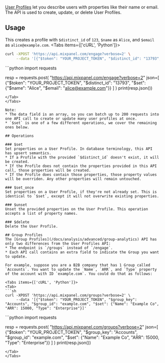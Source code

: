 
[User Profiles](/docs/tracking/how-tos/user-profiles) let you describe users with properties like their name or email. The API is used to create, update, or delete User Profiles.

## Usage
This creates a profile with `$distinct_id` of `123`, `$name` as `Alice`, and `$email` as `alice@example.com`.
<Tabs items={['cURL', 'Python']}>
<Tab>
```sh
curl -XPOST 'https://api.mixpanel.com/engage?verbose=2' \
     --data '[{"$token": "YOUR_PROJECT_TOKEN", "$distinct_id": "13793", "$set": {"$name": "Alice", "$email": "alice@example.com"}]'
```
</Tab>
<Tab>
```python
import requests

resp = requests.post(
    "https://api.mixpanel.com/engage?verbose=2"
    json=[
        {"$token": "YOUR_PROJECT_TOKEN", "$distinct_id": "13793", "$set": {"$name": "Alice", "$email": "alice@example.com"}}
    ]
)
print(resp.json())
```
</Tab>
</Tabs>

Note:
* The data field is an array, so you can batch up to 200 requests into one API call to create or update many user profiles at once.
* `$set` is one of a few different operations, we cover the remaining ones below.

## Operations

### $set
Set properties on a User Profile. In database terminology, this API has upsert semantics.
* If a Profile with the provided `$distinct_id` doesn't exist, it will be created.
* If the Profile does not contain the properties provided in this API call, those properties will be created.
* If the Profile does contain those properties, those property values will be overriden. Any other properties will remain untouched.

### $set_once
Set properties on a User Profile, if they're not already set. This is identical to `$set`, except it will not overwrite existing properties.

### $unset
Unset the provided properties on the User Profile. This operation accepts a list of property names.

### $delete
Delete the User Profile.

## Group Profiles
The [Group Profiles](/docs/analysis/advanced/group-analytics) API has only two differences from the User Profiles API:
* The endpoint is `/groups` instead of `/engage`.
* Each API call contains an extra field to indicate the Group you want to update.

For example, suppose you are a B2B company that has 1 Group called `Accounts`. You want to update the `Name`, `ARR`, and `Type` property of the account with ID `example.com`. You could do that as follows:

<Tabs items={['cURL', 'Python']}>
<Tab>
```sh
curl -XPOST 'https://api.mixpanel.com/groups?verbose=2' \
     --data '[{"$token": "YOUR_PROJECT_TOKEN", "$group_key": "Accounts", "$group_id": "example.com", "$set": {"Name": "Example Co", "ARR": 15000, "Type": "Enterprise"}]'
```
</Tab>
<Tab>
```python
import requests

resp = requests.post(
    "https://api.mixpanel.com/groups?verbose=2"
    json=[
        {"$token": "YOUR_PROJECT_TOKEN", "$group_key": "Accounts", "$group_id": "example.com", "$set": {"Name": "Example Co", "ARR": 15000, "Type": "Enterprise"}}
    ]
)
print(resp.json())
```
</Tab>
</Tabs>
